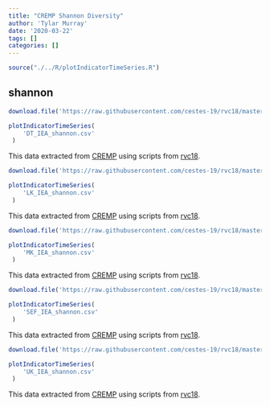 ```yaml
---
title: "CREMP Shannon Diversity"
author: 'Tylar Murray'
date: '2020-03-22'
tags: []
categories: []
---
```


```r
source("./../R/plotIndicatorTimeSeries.R")
```

## shannon

```r
download.file('https://raw.githubusercontent.com/cestes-19/rvc18/master/CREMP_Reef_code/IEA_output/DT_IEA_shannon.csv', 'DT_IEA_shannon.csv')
```

```r
plotIndicatorTimeSeries(
    'DT_IEA_shannon.csv'
 )
```
This data extracted from [CREMP](obis.org/) using scripts from [rvc18](https://github.com/cestes-19/rvc18).

```r
download.file('https://raw.githubusercontent.com/cestes-19/rvc18/master/CREMP_Reef_code/IEA_output/LK_IEA_shannon.csv', 'LK_IEA_shannon.csv')
```

```r
plotIndicatorTimeSeries(
    'LK_IEA_shannon.csv'
 )
```
This data extracted from [CREMP](obis.org/) using scripts from [rvc18](https://github.com/cestes-19/rvc18).

```r
download.file('https://raw.githubusercontent.com/cestes-19/rvc18/master/CREMP_Reef_code/IEA_output/MK_IEA_shannon.csv', 'MK_IEA_shannon.csv')
```

```r
plotIndicatorTimeSeries(
    'MK_IEA_shannon.csv'
 )
```
This data extracted from [CREMP](obis.org/) using scripts from [rvc18](https://github.com/cestes-19/rvc18).


```r
download.file('https://raw.githubusercontent.com/cestes-19/rvc18/master/CREMP_Reef_code/IEA_output/SEF_IEA_shannon.csv', 'SEF_IEA_shannon.csv')
```

```r
plotIndicatorTimeSeries(
    'SEF_IEA_shannon.csv'
 )
```
This data extracted from [CREMP](obis.org/) using scripts from [rvc18](https://github.com/cestes-19/rvc18).


```r
download.file('https://raw.githubusercontent.com/cestes-19/rvc18/master/CREMP_Reef_code/IEA_output/UK_IEA_shannon.csv', 'UK_IEA_shannon.csv')
```

```r
plotIndicatorTimeSeries(
    'UK_IEA_shannon.csv'
 )
```
This data extracted from [CREMP](obis.org/) using scripts from [rvc18](https://github.com/cestes-19/rvc18).
